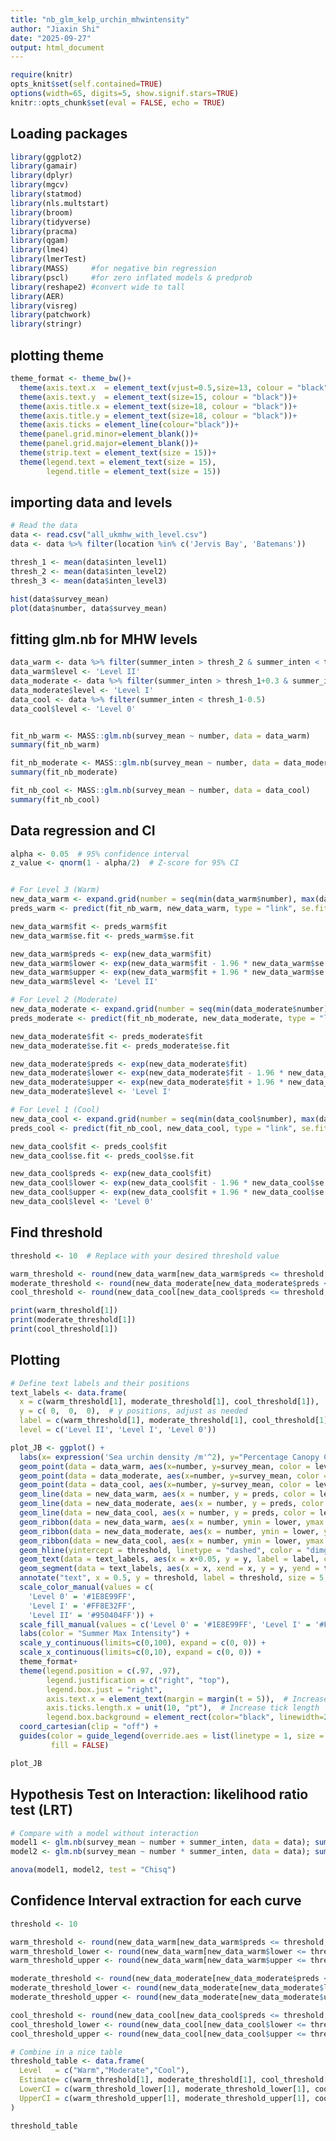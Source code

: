 ---
title: "nb_glm_kelp_urchin_mhwintensity"
author: "Jiaxin Shi"
date: "2025-09-27"
output: html_document
---

```{r, echo=FALSE, warning=FALSE, message=FALSE}
require(knitr)
opts_knit$set(self.contained=TRUE)
options(width=65, digits=5, show.signif.stars=TRUE)
knitr::opts_chunk$set(eval = FALSE, echo = TRUE)
```

## Loading packages
```{r cars}
library(ggplot2)
library(gamair)
library(dplyr)
library(mgcv)
library(statmod) 
library(nls.multstart)
library(broom)
library(tidyverse)
library(pracma)
library(qgam)
library(lme4)
library(lmerTest)
library(MASS)     #for negative bin regression
library(pscl)     #for zero inflated models & predprob
library(reshape2) #convert wide to tall
library(AER) 
library(visreg)
library(patchwork)
library(stringr) 
```

## plotting theme
```{r pressure, echo=FALSE}
theme_format <- theme_bw()+
  theme(axis.text.x  = element_text(vjust=0.5,size=13, colour = "black"))+
  theme(axis.text.y  = element_text(size=15, colour = "black"))+
  theme(axis.title.x = element_text(size=18, colour = "black"))+
  theme(axis.title.y = element_text(size=18, colour = "black"))+
  theme(axis.ticks = element_line(colour="black"))+
  theme(panel.grid.minor=element_blank())+
  theme(panel.grid.major=element_blank())+
  theme(strip.text = element_text(size = 15))+
  theme(legend.text = element_text(size = 15),  
        legend.title = element_text(size = 15))
```


## importing data and levels
```{r pressure, echo=FALSE}
# Read the data
data <- read.csv("all_ukmhw_with_level.csv")
data <- data %>% filter(location %in% c('Jervis Bay', 'Batemans')) 

thresh_1 <- mean(data$inten_level1)
thresh_2 <- mean(data$inten_level2)
thresh_3 <- mean(data$inten_level3)

hist(data$survey_mean)
plot(data$number, data$survey_mean)
```

## fitting glm.nb for MHW levels
```{r pressure, echo=FALSE}
data_warm <- data %>% filter(summer_inten > thresh_2 & summer_inten < thresh_3-1)  
data_warm$level <- 'Level II'
data_moderate <- data %>% filter(summer_inten > thresh_1+0.3 & summer_inten <= thresh_2)
data_moderate$level <- 'Level I'
data_cool <- data %>% filter(summer_inten < thresh_1-0.5)
data_cool$level <- 'Level 0'


fit_nb_warm <- MASS::glm.nb(survey_mean ~ number, data = data_warm)
summary(fit_nb_warm)

fit_nb_moderate <- MASS::glm.nb(survey_mean ~ number, data = data_moderate)
summary(fit_nb_moderate)

fit_nb_cool <- MASS::glm.nb(survey_mean ~ number, data = data_cool)
summary(fit_nb_cool)

```

## Data regression and CI
```{r pressure, echo=FALSE}
alpha <- 0.05  # 95% confidence interval
z_value <- qnorm(1 - alpha/2)  # Z-score for 95% CI


# For Level 3 (Warm)
new_data_warm <- expand.grid(number = seq(min(data_warm$number), max(data_warm$number), 0.05))
preds_warm <- predict(fit_nb_warm, new_data_warm, type = "link", se.fit = TRUE)

new_data_warm$fit <- preds_warm$fit
new_data_warm$se.fit <- preds_warm$se.fit

new_data_warm$preds <- exp(new_data_warm$fit)
new_data_warm$lower <- exp(new_data_warm$fit - 1.96 * new_data_warm$se.fit)
new_data_warm$upper <- exp(new_data_warm$fit + 1.96 * new_data_warm$se.fit)
new_data_warm$level <- 'Level II'

# For Level 2 (Moderate)
new_data_moderate <- expand.grid(number = seq(min(data_moderate$number), max(data_moderate$number), 0.05))
preds_moderate <- predict(fit_nb_moderate, new_data_moderate, type = "link", se.fit = TRUE)

new_data_moderate$fit <- preds_moderate$fit
new_data_moderate$se.fit <- preds_moderate$se.fit

new_data_moderate$preds <- exp(new_data_moderate$fit)
new_data_moderate$lower <- exp(new_data_moderate$fit - 1.96 * new_data_moderate$se.fit)
new_data_moderate$upper <- exp(new_data_moderate$fit + 1.96 * new_data_moderate$se.fit)
new_data_moderate$level <- 'Level I'

# For Level 1 (Cool)
new_data_cool <- expand.grid(number = seq(min(data_cool$number), max(data_cool$number), 0.05))
preds_cool <- predict(fit_nb_cool, new_data_cool, type = "link", se.fit = TRUE)

new_data_cool$fit <- preds_cool$fit
new_data_cool$se.fit <- preds_cool$se.fit

new_data_cool$preds <- exp(new_data_cool$fit)
new_data_cool$lower <- exp(new_data_cool$fit - 1.96 * new_data_cool$se.fit)
new_data_cool$upper <- exp(new_data_cool$fit + 1.96 * new_data_cool$se.fit)
new_data_cool$level <- 'Level 0'

```

## Find threshold
```{r pressure, echo=FALSE}

threshold <- 10  # Replace with your desired threshold value

warm_threshold <- round(new_data_warm[new_data_warm$preds <= threshold, "number"], 1)
moderate_threshold <- round(new_data_moderate[new_data_moderate$preds <= threshold, "number"], 1)
cool_threshold <- round(new_data_cool[new_data_cool$preds <= threshold, "number"], 1)

print(warm_threshold[1])
print(moderate_threshold[1])
print(cool_threshold[1])
```

## Plotting
```{r pressure, echo=FALSE}
# Define text labels and their positions
text_labels <- data.frame(
  x = c(warm_threshold[1], moderate_threshold[1], cool_threshold[1]),  # x positions
  y = c( 0,  0,  0),  # y positions, adjust as needed
  label = c(warm_threshold[1], moderate_threshold[1], cool_threshold[1]),
  level = c('Level II', 'Level I', 'Level 0'))

plot_JB <- ggplot() +
  labs(x= expression('Sea urchin density /m'^2), y="Percentage Canopy Cover/%", title = '')+
  geom_point(data = data_warm, aes(x=number, y=survey_mean, color = level), shape=16, size = 3, alpha = 0.5)+  #
  geom_point(data = data_moderate, aes(x=number, y=survey_mean, color = level), size = 3, alpha = 0.5)+  #
  geom_point(data = data_cool, aes(x=number, y=survey_mean, color = level), size = 3, alpha = 0.5)+  #
  geom_line(data = new_data_warm, aes(x = number, y = preds, color = level), linewidth = 2) +
  geom_line(data = new_data_moderate, aes(x = number, y = preds, color = level), linewidth = 2) +
  geom_line(data = new_data_cool, aes(x = number, y = preds, color = level), linewidth = 2)+
  geom_ribbon(data = new_data_warm, aes(x = number, ymin = lower, ymax = upper, fill = level), alpha = 0.2) +
  geom_ribbon(data = new_data_moderate, aes(x = number, ymin = lower, ymax = upper, fill = level), alpha = 0.2) +
  geom_ribbon(data = new_data_cool, aes(x = number, ymin = lower, ymax = upper, fill = level), alpha = 0.2) +
  geom_hline(yintercept = threshold, linetype = "dashed", color = "dimgray", linewidth = 1) +  # Add horizontal line
  geom_text(data = text_labels, aes(x = x+0.05, y = y, label = label, color = level), vjust = 1.5, size = 5, fontface = "bold") +  # Add text labels
  geom_segment(data = text_labels, aes(x = x, xend = x, y = y, yend = threshold, color = level), alpha = 0.5,linewidth = 1.2) +  # Add vertical line
  annotate("text", x = 0.5, y = threshold, label = threshold, size = 5, color = "black", fontface = "bold", hjust = 2.7)+
  scale_color_manual(values = c(
    'Level 0' = '#1E8E99FF',
    'Level I' = '#FF8E32FF',
    'Level II' = '#950404FF')) +
  scale_fill_manual(values = c('Level 0' = '#1E8E99FF', 'Level I' = '#FF8E32FF', 'Level II' = '#950404FF')) +  # Match fill colors with line colors
  labs(color = "Summer Max Intensity") +
  scale_y_continuous(limits=c(0,100), expand = c(0, 0)) +
  scale_x_continuous(limits=c(0,10), expand = c(0, 0)) +
  theme_format+
  theme(legend.position = c(.97, .97),
        legend.justification = c("right", "top"),
        legend.box.just = "right",
        axis.text.x = element_text(margin = margin(t = 5)),  # Increase the top margin to move text down
        axis.ticks.length.x = unit(10, "pt"),  # Increase tick length
        legend.box.background = element_rect(color="black", linewidth=2))+
  coord_cartesian(clip = "off") +
  guides(color = guide_legend(override.aes = list(linetype = 1, size = 1, shape = NA)),
         fill = FALSE)

plot_JB
```

## Hypothesis Test on Interaction: likelihood ratio test (LRT)
```{r pressure, echo=FALSE}
# Compare with a model without interaction
model1 <- glm.nb(survey_mean ~ number + summer_inten, data = data); summary(model1)
model2 <- glm.nb(survey_mean ~ number * summer_inten, data = data); summary(model2)

anova(model1, model2, test = "Chisq")  

```

## Confidence Interval extraction for each curve 
```{r pressure, echo=FALSE}

threshold <- 10  

warm_threshold <- round(new_data_warm[new_data_warm$preds <= threshold, "number"], 1)
warm_threshold_lower <- round(new_data_warm[new_data_warm$lower <= threshold, "number"], 1)
warm_threshold_upper <- round(new_data_warm[new_data_warm$upper <= threshold, "number"], 1)

moderate_threshold <- round(new_data_moderate[new_data_moderate$preds <= threshold, "number"], 1)
moderate_threshold_lower <- round(new_data_moderate[new_data_moderate$lower <= threshold, "number"], 1)
moderate_threshold_upper <- round(new_data_moderate[new_data_moderate$upper <= threshold, "number"], 1)

cool_threshold <- round(new_data_cool[new_data_cool$preds <= threshold, "number"], 1)
cool_threshold_lower <- round(new_data_cool[new_data_cool$lower <= threshold, "number"], 1)
cool_threshold_upper <- round(new_data_cool[new_data_cool$upper <= threshold, "number"], 1)

# Combine in a nice table
threshold_table <- data.frame(
  Level   = c("Warm","Moderate","Cool"),
  Estimate= c(warm_threshold[1], moderate_threshold[1], cool_threshold[1]),
  LowerCI = c(warm_threshold_lower[1], moderate_threshold_lower[1], cool_threshold_lower[1]),
  UpperCI = c(warm_threshold_upper[1], moderate_threshold_upper[1], cool_threshold_upper[1])
)

threshold_table

```
